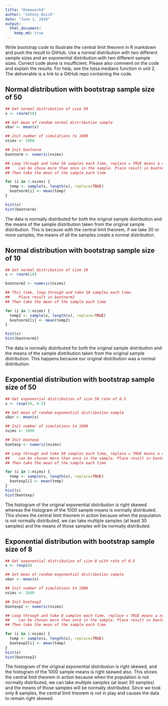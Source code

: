 ```yaml
---
title: "Homework4"
author: "Johnny Quick"
date: "June 1, 2016"
output: 
  html_document:
    keep_md: true
---
```


Write bootstrap code to illustrate the central limit theorem in R markdown 
and push the result to GitHub. Use a normal distribution with two different 
sample sizes and an exponential distribution with two different sample sizes. 
Correct code alone is insufficient. Please also comment on the code and 
explain the results. For help, see the lotsa.medians function in unit 2. The 
deliverable is a link to a GitHub repo containing the code.

## Normal distribution with bootstrap sample size of 50
```r
## Get normal distribution of size 50
x <- rnorm(50)

## Get mean of random normal distribution sample
xbar <- mean(x)

## Init number of simulations to 1000
nsims <- 1000

## Init bootnorm 
bootnorm <- numeric(nsims)

## Loop through and take 50 samples each time, replace = TRUE means a number can
##    can be chose more than once in the sample. Place result in bootnorm
## Then take the mean of the sample each time

for (i in 1:nsims) {
  temp <- sample(x, length(x), replace=TRUE)
  bootnorm[i] <- mean(temp)
}

hist(x)
hist(bootnorm)
```

The data is normally distributed for both the original sample distribution and the means of the sample distribution taken from the original sample distribution. This is because with the central limit theorem, if we take 30 or more samples, the means of all the samples create a normal distribution.

## Normal distribution with bootstrap sample size of 10
```r
## Get normal distribution of size 10
x <- rnorm(10)

bootnorm2 <- numeric(nsims)

## This time, loop through and take 10 samples each time.
##    Place result in bootnorm2
## Then take the mean of the sample each time

for (i in 1:nsims) {
  temp2 <- sample(x, length(x), replace=TRUE)
  bootnorm2[i] <- mean(temp2)
}

hist(x)
hist(bootnorm2)
```

The data is normally distributed for both the original sample distribution and the means of the sample distribution taken from the original sample distribution. This happens because our original distribution was a normal distribution.

## Exponential distribution with bootstrap sample size of 50
```r
## Get exponential distribution of size 50 rate of 0.5
x <- rexp(50, 0.5)

## Get mean of random exponential distribution sample
xbar <- mean(x)

## Init number of simulations to 1000
nsims <- 1000

## Init bootexp 
bootexp <- numeric(nsims)

## Loop through and take 50 samples each time, replace = TRUE means a number can
##    can be chosen more than once in the sample. Place result in bootexp
## Then take the mean of the sample each time

for (i in 1:nsims) {
  temp <- sample(x, length(x), replace=TRUE)
  bootexp[i] <- mean(temp)
}
hist(x)
hist(bootexp)
```

The histogram of the original exponential distribution is right skewed whereas the histogram of the 1000 sample means is normally distributed. This shows the central limit theorem in action because when the population is not normally distributed, we can take multiple samples (at least 30 samples) and the means of those samples will be normally distributed.

## Exponential distribution with bootstrap sample size of 8
```r
## Get exponential distribution of size 8 with rate of 0.5
x <- rexp(8)

## Get mean of random exponential distribution sample
xbar <- mean(x)

## Init number of simulations to 1000
nsims <- 1000

## Init bootexp2 
bootexp2 <- numeric(nsims)

## Loop through and take 8 samples each time, replace = TRUE means a number can
##    can be chosen more than once in the sample. Place result in bootexp2
## Then take the mean of the sample each time

for (i in 1:nsims) {
  temp <- sample(x, length(x), replace=TRUE)
  bootexp2[i] <- mean(temp)
}
hist(x)
hist(bootexp2)
```

The histogram of the original exponential distribution is right skewed, and the histogram of the 1000 sample means is right skewed also. This shows the central limit theorem in action because when the population is not normally distributed, we can take multiple samples (at least 30 samples) and the means of those samples will be normally distributed. Since we took only 8 samples, the central limit theorem is not in play and causes the data to remain right skewed.
